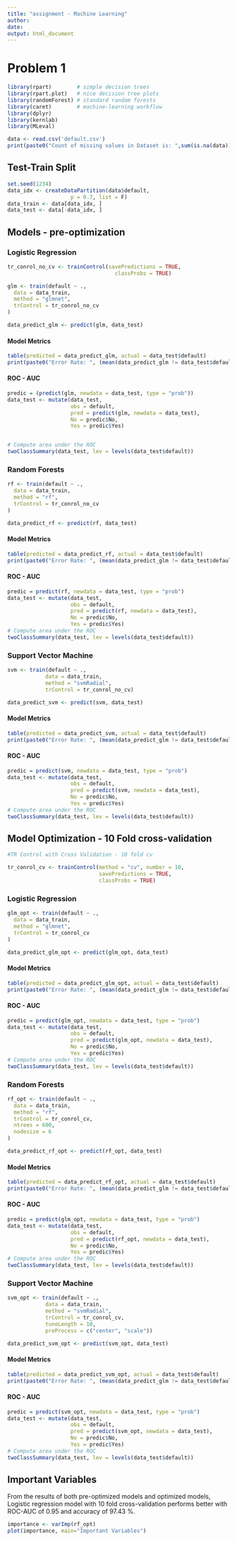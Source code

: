 ---
title: "assignment - Machine Learning"
author: 
date: 
output: html_document
---

# Problem 1 

```{r include=FALSE}
library(rpart)        # simple decision trees
library(rpart.plot)   # nice decision tree plots
library(randomForest) # standard random forests
library(caret)        # machine-learning workflow
library(dplyr)
library(kernlab)
library(MLeval)
```

```{r}
data <- read.csv('default.csv')
print(paste0("Count of missing values in Dataset is: ",sum(is.na(data))))
```
## Test-Train Split

```{r}
set.seed(1234)
data_idx <- createDataPartition(data$default, 
                    p = 0.7, list = F)
data_train <- data[data_idx, ]
data_test <- data[-data_idx, ]
```

## Models - pre-optimization

### Logistic Regression

```{r}
tr_conrol_no_cv <- trainControl(savePredictions = TRUE, 
                                  classProbs = TRUE) 

glm <- train(default ~ ., 
  data = data_train,
  method = "glmnet",
  trControl = tr_conrol_no_cv
)

data_predict_glm <- predict(glm, data_test)
```

#### Model Metrics
```{r}
table(predicted = data_predict_glm, actual = data_test$default)
print(paste0("Error Rate: ", (mean(data_predict_glm != data_test$default))*100))
```
#### ROC - AUC

```{r}
predic = (predict(glm, newdata = data_test, type = "prob"))
data_test <- mutate(data_test,
                    obs = default,
                    pred = predict(glm, newdata = data_test),
                    No = predic$No,
                    Yes = predic$Yes)


# Compute area under the ROC
twoClassSummary(data_test, lev = levels(data_test$default))
```

### Random Forests

```{r}
rf <- train(default ~ ., 
  data = data_train,
  method = "rf",
  trControl = tr_conrol_no_cv
)

data_predict_rf <- predict(rf, data_test)
```

#### Model Metrics

```{r}
table(predicted = data_predict_rf, actual = data_test$default)
print(paste0("Error Rate: ", (mean(data_predict_glm != data_test$default))*100))
```

#### ROC - AUC

```{r}
predic = predict(rf, newdata = data_test, type = "prob")
data_test <- mutate(data_test,
                    obs = default,
                    pred = predict(rf, newdata = data_test),
                    No = predic$No,
                    Yes = predic$Yes)
# Compute area under the ROC
twoClassSummary(data_test, lev = levels(data_test$default))
```

### Support Vector Machine

```{r}
svm <- train(default ~ .,
            data = data_train,
            method = "svmRadial",
            trControl = tr_conrol_no_cv)

data_predict_svm <- predict(svm, data_test)
```

#### Model Metrics

```{r}
table(predicted = data_predict_svm, actual = data_test$default)
print(paste0("Error Rate: ", (mean(data_predict_glm != data_test$default))*100))
```

#### ROC - AUC

```{r}
predic = predict(svm, newdata = data_test, type = "prob")
data_test <- mutate(data_test,
                    obs = default,
                    pred = predict(svm, newdata = data_test),
                    No = predic$No,
                    Yes = predic$Yes)
# Compute area under the ROC
twoClassSummary(data_test, lev = levels(data_test$default))
```


## Model Optimization - 10 Fold cross-validation

```{r}

#TR Control with Cross Validation - 10 fold cv

tr_conrol_cv <- trainControl(method = "cv", number = 10, 
                             savePredictions = TRUE, 
                             classProbs = TRUE)
```

### Logistic Regression

```{r}
glm_opt <- train(default ~ ., 
  data = data_train,
  method = "glmnet",
  trControl = tr_conrol_cv
)

data_predict_glm_opt <- predict(glm_opt, data_test)
```

#### Model Metrics
```{r}
table(predicted = data_predict_glm_opt, actual = data_test$default)
print(paste0("Error Rate: ", (mean(data_predict_glm != data_test$default))*100))
```
#### ROC - AUC

```{r}
predic = predict(glm_opt, newdata = data_test, type = "prob")
data_test <- mutate(data_test,
                    obs = default,
                    pred = predict(glm_opt, newdata = data_test),
                    No = predic$No,
                    Yes = predic$Yes)
# Compute area under the ROC
twoClassSummary(data_test, lev = levels(data_test$default))
```

### Random Forests

```{r}
rf_opt <- train(default ~ ., 
  data = data_train,
  method = "rf",
  trControl = tr_conrol_cv,
  ntrees = 600,
  nodesize = 6
)

data_predict_rf_opt <- predict(rf_opt, data_test)
```

#### Model Metrics

```{r}
table(predicted = data_predict_rf_opt, actual = data_test$default)
print(paste0("Error Rate: ", (mean(data_predict_glm != data_test$default))*100))
```

#### ROC - AUC

```{r}
predic = predict(glm_opt, newdata = data_test, type = "prob")
data_test <- mutate(data_test,
                    obs = default,
                    pred = predict(rf_opt, newdata = data_test),
                    No = predic$No,
                    Yes = predic$Yes)
# Compute area under the ROC
twoClassSummary(data_test, lev = levels(data_test$default))
```

### Support Vector Machine

```{r}
svm_opt <- train(default ~ .,
            data = data_train,
            method = "svmRadial",
            trControl = tr_conrol_cv,
            tuneLength = 10,
            preProcess = c("center", "scale"))

data_predict_svm_opt <- predict(svm_opt, data_test)
```

#### Model Metrics

```{r}
table(predicted = data_predict_svm_opt, actual = data_test$default)
print(paste0("Error Rate: ", (mean(data_predict_glm != data_test$default))*100))
```
#### ROC - AUC

```{r}
predic = predict(svm_opt, newdata = data_test, type = "prob")
data_test <- mutate(data_test,
                    obs = default,
                    pred = predict(svm_opt, newdata = data_test),
                    No = predic$No,
                    Yes = predic$Yes)
# Compute area under the ROC
twoClassSummary(data_test, lev = levels(data_test$default))
```

## Important Variables

From the results of both pre-optimized models and optimized models, Logistic regression model with 10 fold cross-validation performs better with ROC-AUC of 0.95 and accuracy of 97.43 %.


```{r}
importance <- varImp(rf_opt)
plot(importance, main="Important Variables")
```

